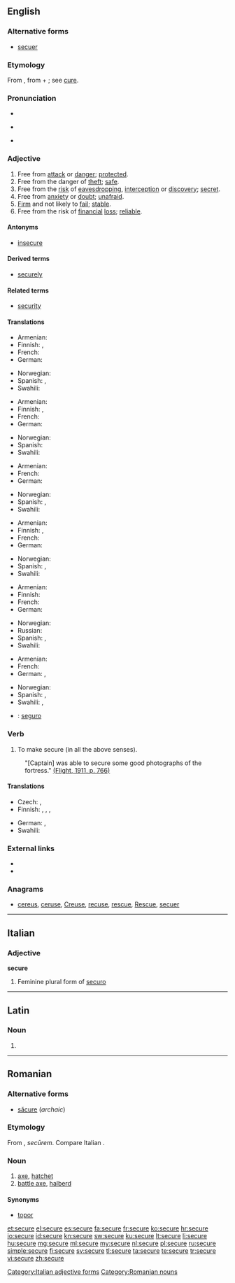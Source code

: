 ==English==
{{wikipedia|dab=Secure}}

===Alternative forms===
* [[secuer]] {{qualifier|obsolete}}

===Etymology===
From {{etyl|la}} {{term|securus||of persons, free from care, quiet, easy; in a bad sense, careless, reckless; of things, tranquil, also free from danger, safe, secure}}, from {{term|se-||without}} + {{term|cura||care}}; see [[cure]].

===Pronunciation===
* {{IPA|/sə.ˈkjɔr/|/sə.ˈkjɚ/}}
* {{a|UK}} {{IPA|/sə.ˈkjʊə(ɹ)/}}
* {{audio|en-us-secure.ogg|Audio (US)}}

===Adjective===
{{en-adj|securer|securest|more}}

# Free from [[attack]] or [[danger]]; [[protected]].
# Free from the danger of [[theft]]; [[safe]].
# Free from the [[risk]] of [[eavesdropping]],  [[interception]] or [[discovery]]; [[secret]].
# Free from [[anxiety]] or [[doubt]]; [[unafraid]].
# [[firm|Firm]] and not likely to [[fail]]; [[stable]].
# Free from the risk of [[financial]] [[loss]]; [[reliable]].

====Antonyms====
* [[insecure]]

====Derived terms====
* [[securely]]

====Related terms====
* [[security]]

====Translations====
{{trans-top|free from attack or danger; protected}}
* Armenian: {{t-|hy|անվտանգ|tr=anvtang}}
* Finnish: {{t-|fi|turvassa}}, {{t+|fi|turvallinen}}
* French: {{t+|fr|sûr}}
* German: {{t+|de|sicher}}
{{trans-mid}}
* Norwegian: {{t+|no|sikker}}
* Spanish: {{t+|es|seguro|m}}, {{t-|es|resguardado|sc=Jpan}}
* Swahili: {{t+|sw|salamu|xs=Swahili}}
{{trans-bottom}}

{{trans-top|free from the danger of theft; safe}}
* Armenian: {{t+|hy|ապահով|tr=apahov}}
* Finnish: {{t+|fi|tallessa}}, {{t-|fi|turvassa}}
* French: {{t+|fr|sûr}}
* German: {{t+|de|sicher}}
{{trans-mid}}
* Norwegian: {{t+|no|sikker}}
* Spanish: {{t+|es|seguro}}
* Swahili: {{t+|sw|salamu|xs=Swahili}}
{{trans-bottom}}

{{trans-top|free from the risk of eavesdropping, interception or discovery; secret}}
* Armenian: {{t+|hy|ապահով|tr=apahov}}
* French: {{t+|fr|sûr}}
* German: {{t+|de|sicher}}
{{trans-mid}}
* Norwegian: {{t+|no|sikker}}
* Spanish: {{t+|es|seguro|m}}, {{t-|es|confiable}}
* Swahili: {{t+|sw|salamu|xs=Swahili}}
{{trans-bottom}}

{{trans-top|free from anxiety or doubt; unafraid}}
* Armenian: {{t+|hy|ապահով|tr=apahov}}
* Finnish: {{t+|fi|peloton}}, {{t+|fi|varma}}
* French: {{t+|fr|sûr}}
* German: {{t+|de|sicher}}
{{trans-mid}}
* Norwegian: {{t+|no|sikker}}
* Spanish: {{t+|es|seguro}}, {{t-|es|aplomado}}
* Swahili: {{t+|sw|salamu|xs=Swahili}}
{{trans-bottom}}

{{trans-top|Firm and not likely to fail; stable}}
* Armenian: {{t+|hy|ապահով|tr=apahov}}
* Finnish: {{t-|fi|vakaa}}
* French: {{t+|fr|sûr}}
* German: {{t+|de|zuverlässig}}
{{trans-mid}}
* Norwegian: {{t+|no|sikker}}
* Russian: {{t-|ru|надеждный|sc=Cyrl}}
* Spanish: {{t+|es|seguro}}, {{t-|es|aplomado|m}}
* Swahili: {{t+|sw|salamu|xs=Swahili}}
{{trans-bottom}}

{{trans-top|Free from the risk of financial loss; reliable}}
* Armenian: {{t+|hy|ապահով|tr=apahov}}
* French: {{t+|fr|sûr}}
* German: {{t+|de|sicher}}, {{t+|de|zuverlässig}}
{{trans-mid}}
* Norwegian: {{t+|no|sikker}}
* Spanish: {{t+|es|seguro|m}}, {{t-|es|confiable|m}}
* Swahili: {{t+|sw|salamu|xs=Swahili}},  {{t+|sw|salamu|xs=Swahili}}
{{trans-bottom}}

{{checktrans-top}}
* {{ttbc|es}}: [[seguro]]
{{trans-bottom}}

===Verb===
{{en-verb|secur|ing}}

# To make secure (in all the above senses).
:"[Captain] was able to secure some good photographs of the fortress." [http://www.flightglobal.com/pdfarchive/view/1911/1911%20-%200764.html (Flight, 1911, p. 766)]

====Translations====
{{trans-top|To make secure}}
* Czech: {{t-|cs|jistit}}, {{t-|cs|zajistit}}
* Finnish: {{t-|fi|turvata}}, {{t+|fi|suojata}}, {{t+|fi|varmistaa}}, {{t+|fi|kiinnittää}}
{{trans-mid}}
* German: {{t+|de|sichern}}, {{t+|de|absichern}}
* Swahili: {{t+|sw|usalamu|xs=Swahili}}
{{trans-bottom}}

===External links===
* {{R:Webster 1913}}
* {{R:Century 1911}}

===Anagrams===
* [[cereus#English|cereus]], [[ceruse#English|ceruse]], [[Creuse#English|Creuse]], [[recuse#English|recuse]], [[rescue#English|rescue]], [[Rescue#English|Rescue]], [[secuer#English|secuer]]

----

==Italian==

===Adjective===
'''secure''' {{f}}

# Feminine plural form of [[securo]]

[[Category:Italian adjective forms]]

----

==Latin==

===Noun===
{{la-noun-form|secūre}}

# {{inflection of|securis|secūris|abl|s|lang=la}}

----

==Romanian==

===Alternative forms===
* [[săcure]] (''archaic'')

===Etymology===
From {{etyl|la|ro}} {{term|securis|secūris|lang=la}}, ''secūrem''. Compare Italian {{term|scure|lang=it}}.

===Noun===
{{ro-noun|f|securi}}

# [[axe]], [[hatchet]]
# [[battle axe]], [[halberd]]

====Synonyms====
* [[topor]]

[[Category:Romanian nouns]]

[[et:secure]]
[[el:secure]]
[[es:secure]]
[[fa:secure]]
[[fr:secure]]
[[ko:secure]]
[[hr:secure]]
[[io:secure]]
[[id:secure]]
[[kn:secure]]
[[sw:secure]]
[[ku:secure]]
[[lt:secure]]
[[li:secure]]
[[hu:secure]]
[[mg:secure]]
[[ml:secure]]
[[my:secure]]
[[nl:secure]]
[[pl:secure]]
[[ru:secure]]
[[simple:secure]]
[[fi:secure]]
[[sv:secure]]
[[tl:secure]]
[[ta:secure]]
[[te:secure]]
[[tr:secure]]
[[vi:secure]]
[[zh:secure]]